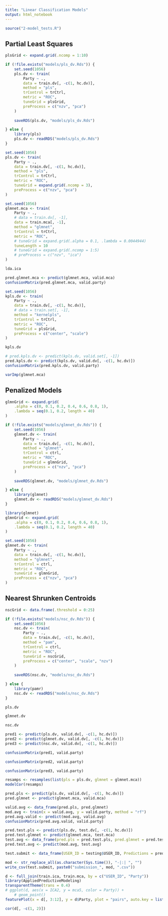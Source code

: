```yaml
---
title: "Linear Classification Models"
output: html_notebook
---
```


```r
source("2-model_tests.R")
```

## Partial Least Squares
```r
plsGrid <- expand.grid(.ncomp = 1:10)
```

```r
if (!file.exists("models/pls_dv.Rds")) {
    set.seed(1056)
    pls.dv <- train(
        Party ~ .,
        data = train.dv[, -c(1, hc.dv)],
        method = "pls",
        trControl = trCtrl,
        metric = "ROC",
        tuneGrid = plsGrid,
        preProcess = c("nzv", "pca")
    )
    
    saveRDS(pls.dv, "models/pls_dv.Rds")

} else {
    library(pls)
    pls.dv <- readRDS("models/pls_dv.Rds")
}
```

```r
set.seed(1056)
pls.dv <- train(
    Party ~ .,
    data = train.dv[, -c(1, hc.dv)],
    method = "pls",
    trControl = trCtrl,
    metric = "ROC",
    tuneGrid = expand.grid(.ncomp = 3),
    preProcess = c("nzv", "pca")
)

```


```r
set.seed(1056)
glmnet.mca <- train(
    Party ~ .,
    # data = train.dv[, -1],
    data = train.mca[, -1],
    method = "glmnet",
    trControl = trCtrl,
    metric = "ROC",
    # tuneGrid = expand.grid(.alpha = 0.1, .lambda = 0.0044944)
    tuneLength = 10
    # tuneGrid = expand.grid(.ncomp = 1:5)
    # preProcess = c("nzv", "ica")
)
```

```r
lda.ica
```

```r
pred.glmnet.mca <- predict(glmnet.mca, valid.mca)
confusionMatrix(pred.glmnet.mca, valid.party)
```




```r
set.seed(1056)
kpls.dv <- train(
    Party ~ .,
    data = train.dv[, -c(1, hc.dv)],
    # data = train.set[, -1],
    method = "kernelpls",
    trControl = trCtrl,
    metric = "ROC",
    tuneGrid = plsGrid,
    preProcess = c("center", "scale")
)
```

```r
kpls.dv
```

```r
# pred.kpls.dv <- predict(kpls.dv, valid.set[, -1])
pred.kpls.dv <- predict(kpls.dv, valid.dv[, -c(1, hc.dv)])
confusionMatrix(pred.kpls.dv, valid.party)
```

```r
varImp(glmnet.mca)
```


## Penalized Models

```r
glmnGrid <- expand.grid(
    .alpha = c(0, 0.1, 0.2, 0.4, 0.6, 0.8, 1), 
    .lambda = seq(0.1, 0.2, length = 40)
)
```

```r
if (!file.exists("models/glmnet_dv.Rds")) {
    set.seed(1056)
    glmnet.dv <- train(
        Party ~ .,
        data = train.dv[, -c(1, hc.dv)],
        method = "glmnet",
        trControl = ctrl,
        metric = "ROC",
        tuneGrid = glmnGrid,
        preProcess = c("nzv", "pca")
    )
    
    saveRDS(glmnet.dv, "models/glmnet_dv.Rds")

} else {
    library(glmnet)
    glmnet.dv <- readRDS("models/glmnet_dv.Rds")
}
```
```r
library(glmnet)
glmnGrid <- expand.grid(
    .alpha = c(0, 0.1, 0.2, 0.4, 0.6, 0.8, 1), 
    .lambda = seq(0.1, 0.2, length = 40)
)
```


```r
set.seed(1056)
glmnet.dv <- train(
    Party ~ .,
    data = train.dv[, -c(1, hc.dv)],
    method = "glmnet",
    trControl = ctrl,
    metric = "ROC",
    tuneGrid = glmnGrid,
    preProcess = c("nzv", "pca")
)
```


## Nearest Shrunken Centroids

```r
nscGrid <- data.frame(.threshold = 0:25)
```

```r
if (!file.exists("models/nsc_dv.Rds")) {
    set.seed(1056)
    nsc.dv <- train(
        Party ~ .,
        data = train.dv[, -c(1, hc.dv)],
        method = "pam",
        trControl = ctrl,
        metric = "ROC",
        tuneGrid = nscGrid,
        preProcess = c("center", "scale", "nzv")
    )
    
    saveRDS(nsc.dv, "models/nsc_dv.Rds")

} else {
    library(pamr)
    nsc.dv <- readRDS("models/nsc_dv.Rds")
}
```

```r
pls.dv
```

```r
glmnet.dv
```

```r
nsc.dv
```

```r
pred1 <- predict(pls.dv, valid.dv[, -c(1, hc.dv)])
pred2 <- predict(glmnet.dv, valid.dv[, -c(1, hc.dv)])
pred3 <- predict(nsc.dv, valid.dv[, -c(1, hc.dv)])
```

```r
confusionMatrix(pred1, valid.party)
```

```r
confusionMatrix(pred2, valid.party)
```

```r
confusionMatrix(pred3, valid.party)
```

```r
resamps <- resamples(list(pls = pls.dv, glmnet = glmnet.mca))
modelCor(resamps)
```

```r
pred.pls <- predict(pls.dv, valid.dv[, -c(1, hc.dv)])
pred.glmnet <- predict(glmnet.mca, valid.mca)
```

```r
valid.avg <- data_frame(pred.pls, pred.glmnet)
mod.avg <- train(x = valid.avg, y = valid.party, method = "rf")
pred.avg.valid <- predict(mod.avg, valid.avg)
confusionMatrix(pred.avg.valid, valid.party)
```

```r
pred.test.pls <- predict(pls.dv, test.dv[, -c(1, hc.dv)])
pred.test.glmnet <- predict(glmnet.mca, test.mca)
test.avg <- data_frame(pred.pls = pred.test.pls, pred.glmnet = pred.test.glmnet)
pred.test.avg <- predict(mod.avg, test.avg)
```

```r
test.submit <- data_frame(USER_ID = testing$USER_ID, Predictions = pred.test.avg)

mod <- str_replace_all(as.character(Sys.time()), "-|:| ", "")
write_csv(test.submit, paste0("submission_", mod, ".csv"))
```

```r
d <- full_join(train.ica, train.mca, by = c("USER_ID", "Party"))
library(AppliedPredictiveModeling)
transparentTheme(trans = 0.4)
# ggplot(d, aes(x = ICA2, y = mca5, color = Party)) +
    # geom_point()
featurePlot(x = d[, 3:12], y = d$Party, plot = "pairs", auto.key = list(columns = 2))
```

```r
cor(d[, -c(1, 2)])
```


